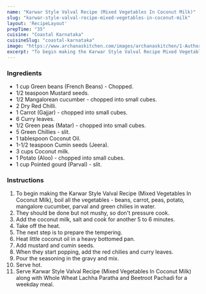 ---
name: "Karwar Style Valval Recipe (Mixed Vegetables In Coconut Milk)"
slug: "karwar-style-valval-recipe-mixed-vegetables-in-coconut-milk"
layout: 'RecipeLayout'
prepTime: "35"
cuisine: "Coastal Karnataka"
cuisineSlug: "coastal-karnataka"
image: "https://www.archanaskitchen.com/images/archanaskitchen/1-Author/Smitha-Kalluraya/Karwar_Style_Valval_Mixed_vegetables_in_coconut_milk.jpg"
excerpt: "To begin making the Karwar Style Valval Recipe Mixed Vegetables In Coconut Milk, boil all the vegetables - beans, carrot, peas, potato, mangalore cucumber, parval and green chilies in water"
---

### Ingredients

- 1 cup Green beans (French Beans) - Chopped.
- 1/2 teaspoon Mustard seeds.
- 1/2 Mangalorean cucumber - chopped into small cubes.
- 2 Dry Red Chilli.
- 1 Carrot (Gajjar) - chopped into small cubes.
- 6 Curry leaves.
- 1/2 Green peas (Matar) - chopped into small cubes.
- 5 Green Chillies - slit.
- 1 tablespoon Coconut Oil.
- 1-1/2 teaspoon Cumin seeds (Jeera).
- 3 cups Coconut milk.
- 1 Potato (Aloo) - chopped into small cubes.
- 1 cup Pointed gourd (Parval) - slit.

### Instructions

1. To begin making the Karwar Style Valval Recipe (Mixed Vegetables In Coconut Milk), boil all the vegetables - beans, carrot, peas, potato, mangalore cucumber, parval and green chilies in water.
1. They should be done but not mushy, so don't pressure cook.
1. Add the coconut milk, salt and cook for another 5 to 6 minutes.
1. Take off the heat.
1. The next step is to prepare the tempering.
1. Heat little coconut oil in a heavy bottomed pan.
1. Add mustard and cumin seeds.
1. When they start popping, add the red chilies and curry leaves.
1. Pour the seasoning in the gravy and mix.
1. Serve hot.
1.  Serve Karwar Style Valval Recipe (Mixed Vegetables In Coconut Milk) along with Whole Wheat Lachha Paratha and Beetroot Pachadi for a weekday meal.
